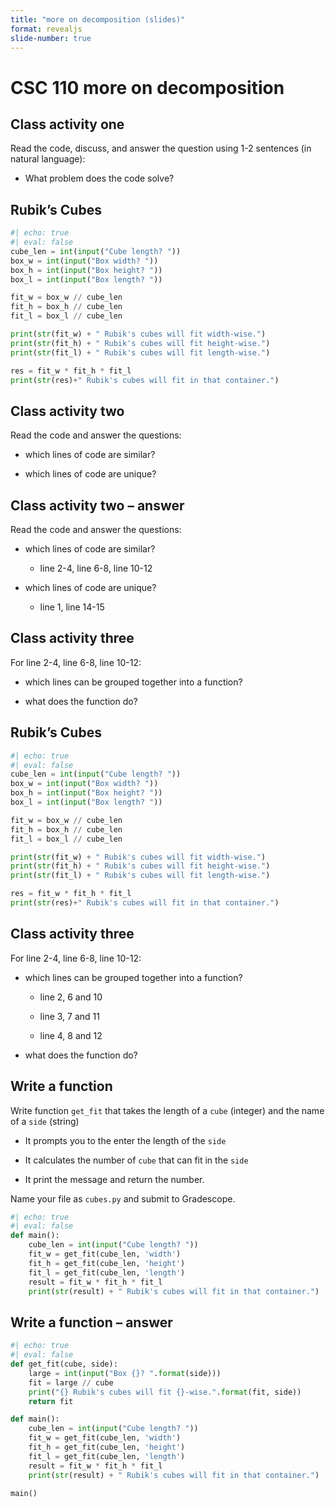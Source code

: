 ```yaml
---
title: "more on decomposition (slides)"
format: revealjs
slide-number: true
---
```


# CSC 110 more on decomposition

## Class activity one

Read the code, discuss, and answer the question using 1-2 sentences (in natural language):

-   What problem does the code solve?


## Rubik’s Cubes

```python
#| echo: true
#| eval: false
cube_len = int(input("Cube length? "))
box_w = int(input("Box width? "))
box_h = int(input("Box height? "))
box_l = int(input("Box length? "))

fit_w = box_w // cube_len
fit_h = box_h // cube_len
fit_l = box_l // cube_len

print(str(fit_w) + " Rubik's cubes will fit width-wise.")
print(str(fit_h) + " Rubik's cubes will fit height-wise.")
print(str(fit_l) + " Rubik's cubes will fit length-wise.")

res = fit_w * fit_h * fit_l
print(str(res)+" Rubik's cubes will fit in that container.")
```

## Class activity two

Read the code and answer the questions:

-   which lines of code are similar?

-   which lines of code are unique?

## Class activity two -- answer

Read the code and answer the questions:

-   which lines of code are similar? 

    -   line 2-4, line 6-8, line 10-12

-   which lines of code are unique? 

    -   line 1, line 14-15
    
    
## Class activity three

For line 2-4, line 6-8, line 10-12:
    
-   which lines can be grouped together into a function?

-   what does the function do?

## Rubik’s Cubes

```python
#| echo: true
#| eval: false
cube_len = int(input("Cube length? "))
box_w = int(input("Box width? ")) 
box_h = int(input("Box height? "))
box_l = int(input("Box length? "))

fit_w = box_w // cube_len
fit_h = box_h // cube_len
fit_l = box_l // cube_len

print(str(fit_w) + " Rubik's cubes will fit width-wise.")
print(str(fit_h) + " Rubik's cubes will fit height-wise.")
print(str(fit_l) + " Rubik's cubes will fit length-wise.")

res = fit_w * fit_h * fit_l
print(str(res)+" Rubik's cubes will fit in that container.")
```

## Class activity three

For line 2-4, line 6-8, line 10-12:
    
-   which lines can be grouped together into a function?

    - line 2, 6 and 10
    
    - line 3, 7 and 11
    
    - line 4, 8 and 12

-   what does the function do?


## Write a function

Write function `get_fit` that takes the length of a `cube` (integer) and the name of a `side` (string)

-   It prompts you to the enter the length of the `side`

-   It calculates the number of `cube` that can fit in the `side`

-   It print the message and return the number.

Name your file as `cubes.py` and submit to Gradescope.

```python
#| echo: true
#| eval: false
def main():
    cube_len = int(input("Cube length? "))
    fit_w = get_fit(cube_len, 'width')
    fit_h = get_fit(cube_len, 'height')
    fit_l = get_fit(cube_len, 'length')
    result = fit_w * fit_h * fit_l
    print(str(result) + " Rubik's cubes will fit in that container.")
```

## Write a function -- answer

```python
#| echo: true
#| eval: false
def get_fit(cube, side):
    large = int(input("Box {}? ".format(side)))
    fit = large // cube
    print("{} Rubik's cubes will fit {}-wise.".format(fit, side))
    return fit

def main():
    cube_len = int(input("Cube length? "))
    fit_w = get_fit(cube_len, 'width')
    fit_h = get_fit(cube_len, 'height')
    fit_l = get_fit(cube_len, 'length')
    result = fit_w * fit_h * fit_l
    print(str(result) + " Rubik's cubes will fit in that container.")

main()
```

